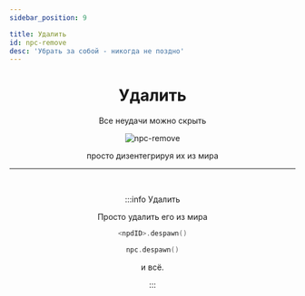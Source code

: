 ```yaml
---
sidebar_position: 9

title: Удалить
id: npc-remove
desc: 'Убрать за собой - никогда не поздно'
---
```


<div align="center">

# Удалить

Все неудачи можно скрыть

<div className="show" id="mask">

![npc-remove](@site/static/img/doc/titles/NpcRemove0.webp)

</div>

просто дизентегрируя их из мира

---

<br />

:::info Удалить

Просто удалить его из мира

```kts
<npdID>.despawn()
```
```kts title="Пример"
npc.despawn()
```

и всё.

:::

</div>
